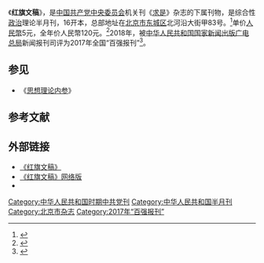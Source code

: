 {{Infobox magazine
| 名称       = 红旗文稿
| 英文名     = 
| 图像       = 
| 图像说明   = 
| 主编       = 李菱
| 编辑       = 
| 编辑者     = 
| 语言       = 简体中文
| 类别       = 政治理论
| 发行周期   = 半月刊
| 发行量     = 
| 出版者     = 求是杂志社
| 实际发行量 = 
| 滞销量     = 
| 总发行量   = 
| 创刊日期   = 
| 首发日期   = 
| 停刊日期   = 
| 公司       = 
| 创刊国家   = {{CHN}}
| 总部所在地 = [[北京市|北京市]][[东城区|东城区]]北河沿大街甲83号
| 网站       = [http://www.qstheory.cn/hqwg/ 红旗文稿]
| issn       =2095-1817 
|CN          =11-4904/D
}}
《'''红旗文稿'''》，是[[中国共产党中央委员会|中国共产党中央委员会]]机关刊《[[求是|求是]]》杂志的下属刊物，是综合性[[政治|政治]]理论半月刊，16开本，总部地址在[[北京市|北京市]][[东城区|东城区]]北河沿大街甲83号。<ref>{{cite web |url=http://theory.people.com.cn/GB/49154/49155/8679241.html |title=《红旗文稿》简介 |accessdate=2013-05-27|date=2009-01-15 |work=人民网 |archive-url=https://web.archive.org/web/20120122042314/http://theory.people.com.cn/GB/49154/49155/8679241.html |archive-date=2012-01-22 |dead-url=yes}}</ref>单价[[人民幣|人民幣]]5元，全年价人民幣120元。<ref>{{cite web|url=http://www.qstheory.cn/hqwg/|title=求是理论|accessdate=2013-05-27|year=2013|work=求是理论网|archive-date=2021-03-01|archive-url=https://web.archive.org/web/20210301200225/http://www.qstheory.cn/hqwg/|dead-url=no}}</ref>2018年，被[[中华人民共和国国家新闻出版广电总局|中华人民共和国国家新闻出版广电总局]]新闻报刊司评为2017年全国“百强报刊”<ref>{{Cite web|title=2017年全国“百强报刊”推荐名单开始公示|url=http://www.ce.cn/culture/gd/201801/16/t20180116_27756145.shtml|accessdate=2021-02-10|author=赵新乐（中国新闻出版广电报）|date=2018-01-16|format=|work=www.ce.cn|publisher=[[中国经济网|中国经济网]]|language=|dead-url=no|archive-date=2020-11-05|archive-url=https://web.archive.org/web/20201105014543/http://www.ce.cn/culture/gd/201801/16/t20180116_27756145.shtml}}</ref>。

== 参见 ==
*《[[思想理论内参|思想理论内参]]》

==参考文献==
{{reflist}}

== 外部链接 ==
* [http://www.qstheory.cn/hqwg/ 《红旗文稿》] {{Wayback|url=http://www.qstheory.cn/hqwg/ |date=20210301200225 }}
* [http://theory.people.com.cn/GB/82288/143843/ 《红旗文稿》网络版] {{Wayback|url=http://theory.people.com.cn/GB/82288/143843/ |date=20200804113021 }}
* {{Sinaweibo|id=hongqiwengao|2=《红旗文稿》}}

{{全国百强报刊|2017}}
{{DEFAULTSORT:H红}}
[[Category:中华人民共和国时期中共党刊|Category:中华人民共和国时期中共党刊]]
[[Category:中华人民共和国半月刊|Category:中华人民共和国半月刊]]
[[Category:北京市杂志|Category:北京市杂志]]
[[Category:2017年“百强报刊”|Category:2017年“百强报刊”]]